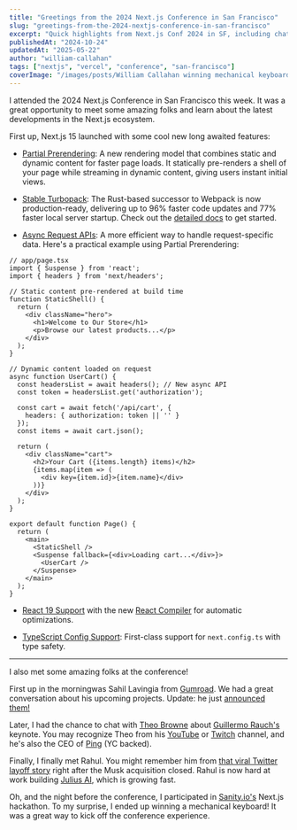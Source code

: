 ```yaml
---
title: "Greetings from the 2024 Next.js Conference in San Francisco"
slug: "greetings-from-the-2024-nextjs-conference-in-san-francisco"
excerpt: "Quick highlights from Next.js Conf 2024 in SF, including chats with Sahil Lavingia, Theo Browne, and Rahul Sonwalkar, plus winning a mechanical keyboard at the hackathon!"
publishedAt: "2024-10-24"
updatedAt: "2025-05-22"
author: "william-callahan"
tags: ["nextjs", "vercel", "conference", "san-francisco"]
coverImage: "/images/posts/William Callahan winning mechanical keyboard at SF hackathon.jpeg"
---
```


I attended the 2024 Next.js Conference in San Francisco this week. It was a great opportunity to meet some amazing folks and learn about the latest developments in the Next.js ecosystem.

First up, Next.js 15 launched with some cool new long awaited features:

- [Partial Prerendering](https://nextjs.org/docs/app/building-your-application/rendering/partial-prerendering): A new rendering model that combines static and dynamic content for faster page loads. It statically pre-renders a shell of your page while streaming in dynamic content, giving users instant initial views.

- [Stable Turbopack](https://nextjs.org/blog/turbopack-for-development-stable): The Rust-based successor to Webpack is now production-ready, delivering up to 96% faster code updates and 77% faster local server startup. Check out the [detailed docs](https://nextjs.org/docs/app/api-reference/turbopack) to get started.

- [Async Request APIs](https://nextjs.org/blog/next-15#async-request-apis-breaking-change): A more efficient way to handle request-specific data. Here's a practical example using Partial Prerendering:

```tsx
// app/page.tsx
import { Suspense } from 'react';
import { headers } from 'next/headers';

// Static content pre-rendered at build time
function StaticShell() {
  return (
    <div className="hero">
      <h1>Welcome to Our Store</h1>
      <p>Browse our latest products...</p>
    </div>
  );
}

// Dynamic content loaded on request
async function UserCart() {
  const headersList = await headers(); // New async API
  const token = headersList.get('authorization');

  const cart = await fetch('/api/cart', {
    headers: { authorization: token || '' }
  });
  const items = await cart.json();

  return (
    <div className="cart">
      <h2>Your Cart ({items.length} items)</h2>
      {items.map(item => (
        <div key={item.id}>{item.name}</div>
      ))}
    </div>
  );
}

export default function Page() {
  return (
    <main>
      <StaticShell />
      <Suspense fallback={<div>Loading cart...</div>}>
        <UserCart />
      </Suspense>
    </main>
  );
}
```

- [React 19 Support](https://nextjs.org/blog/next-15#react-19) with the new [React Compiler](https://nextjs.org/blog/next-15#eslint-9-support) for automatic optimizations.

- [TypeScript Config Support](https://nextjs.org/blog/next-15#support-for-nextconfigts): First-class support for `next.config.ts` with type safety.

----
I also met some amazing folks at the conference!

First up in the morningwas Sahil Lavingia from <a href="https://gumroad.com" className="text-blue-500 hover:text-blue-600">Gumroad</a>. We had a great conversation about his upcoming projects. Update: he just <a href="https://x.com/shl/status/1871231606930981021" className="text-blue-500 hover:text-blue-600">announced them!</a>

<ArticleImage
  src="/images/posts/Sahil Lavingia and William Callahan.jpeg"
  alt="Sahil Lavingia - Founder & CEO of Gumroad"
  caption="Sahil Lavingia, Founder & CEO of Gumroad"
/>

Later, I had the chance to chat with <a href="https://t3.gg" className="text-blue-500 hover:text-blue-600">Theo Browne</a> about <a href="https://rauchg.com" className="text-blue-500 hover:text-blue-600">Guillermo Rauch's</a> keynote. You may recognize Theo from his <a href="https://youtube.com/@t3dotgg" className="text-blue-500 hover:text-blue-600">YouTube</a> or <a href="https://twitch.tv/theo" className="text-blue-500 hover:text-blue-600">Twitch</a> channel, and he's also the CEO of <a href="https://ping.gg" className="text-blue-500 hover:text-blue-600">Ping</a> (YC backed).

<ArticleImage
  src="/images/posts/Theo Browne and William Callahan.jpeg"
  alt="Theo Browne - CEO of Ping.gg & Tech YouTuber"
  caption="Theo Browne, CEO of Ping.gg"
/>

Finally, I finally met Rahul. You might remember him from <a href="https://www.theverge.com/2022/10/28/23428775/twitter-fake-employee-layoff-rahul-ligma-elon-musk" className="text-blue-500 hover:text-blue-600">that viral Twitter layoff story</a> right after the Musk acquisition closed. Rahul is now hard at work building <a href="https://julius.ai" className="text-blue-500 hover:text-blue-600">Julius AI</a>, which is growing fast.

<ArticleImage
  src="/images/posts/Rahul Sonwalkar and William Callahan.jpeg"
  alt="Rahul Sonwalkar - Founder of Julius AI"
  caption="Rahul Sonwalkar, Founder of Julius AI"
/>

Oh, and the night before the conference, I participated in <a href="https://www.sanity.io" className="text-blue-500 hover:text-blue-600">Sanity.io's</a> Next.js hackathon. To my surprise, I ended up winning a mechanical keyboard! It was a great way to kick off the conference experience.

<ArticleImage
  src="/images/posts/William Callahan winning mechanical keyboard at SF hackathon.jpeg"
  alt="Winning the Sanity.io Next.js Hackathon"
  caption="Winning the Sanity.io Next.js Hackathon"
/>
